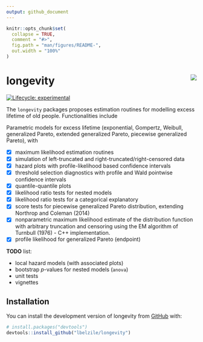 ```yaml
---
output: github_document
---
```


<!-- README.md is generated from README.Rmd. Please edit that file -->

```r
knitr::opts_chunk$set(
  collapse = TRUE,
  comment = "#>",
  fig.path = "man/figures/README-",
  out.width = "100%"
)
```

# longevity <img src="tools/longevity_sticker.png" align="right"/>

<!-- badges: start -->
[![Lifecycle: experimental](https://img.shields.io/badge/lifecycle-experimental-orange.svg)](https://www.tidyverse.org/lifecycle/#experimental)
<!-- badges: end -->

The `longevity` packages proposes estimation routines for modelling excess lifetime of old people. Functionalities include

Parametric models for excess lifetime (exponential, Gompertz, Weibull, generalized Pareto, extended generalized Pareto, piecewise generalized Pareto), with

- [x] maximum likelihood estimation routines
- [x] simulation of left-truncated and right-truncated/right-censored data
- [x] hazard plots with profile-likelihood based confidence intervals
- [x] threshold selection diagnostics with profile and Wald pointwise confidence intervals
- [x] quantile-quantile plots
- [x] likelihood ratio tests for nested models
- [x] likelihood ratio tests for a categorical explanatory
- [x] score tests for piecewise generalized Pareto distribution, extending Northrop and Coleman (2014)
- [x] nonparametric maximum likelihood estimate of the distribution function with arbitrary truncation and censoring using the EM algorithm of Turnbull (1976) - C++ implementation.
- [x] profile likelihood for generalized Pareto (endpoint)

**TODO** list:

- local hazard models (with associated plots)
- bootstrap *p*-values for nested models (`anova`)
- unit tests
- vignettes

## Installation

<!-- You can install the released version of longevity from [CRAN](https://CRAN.R-project.org) with: -->

<!-- ``` r -->
<!-- install.packages("longevity") -->
<!-- ``` -->

You can install the development version of longevity from [GitHub](https://github.com/) with:

``` r
# install.packages("devtools")
devtools::install_github("lbelzile/longevity")
```

 <!-- `devtools::build_readme()` is handy for this. You could also use GitHub Actions to re-render `README.Rmd` every time you push. An example workflow can be found here: <https://github.com/r-lib/actions/tree/master/examples>. -->

